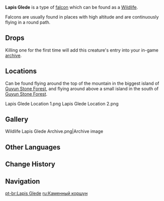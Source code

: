 {{Wildlife Infobox
|type     = Wildlife
|image    = Wildlife Lapis Glede Icon.png
|family   = Birds
|group    = Falcons
|location = 
}}
{{Description|A sharp-eyed and proud glede.<br />A bird of prey that nests in the treetops among the lofty mountain peaks. Legend holds that this bird forever roams the clouds, never setting foot on land to nest, but this is a mere product of ignorant fantasy on the one hand and fanciful imagination on the other. Even the Lapis Glede must fight to eat its fill and protect its young.|in-game description from the [[Archive]]}}
'''Lapis Glede''' is a type of [[Falcons|falcon]] which can be found as a [[Wildlife]].

Falcons are usually found in places with high altitude and are continuously flying in a round path.

==Drops==
{{Card|Fowl|2}}

Killing one for the first time will add this creature's entry into your in-game [[archive]].

==Locations==
Can be found flying around the top of the mountain in the biggest island of [[Guyun Stone Forest]], and flying around above a small island in the south of [[Guyun Stone Forest]].
<gallery hideaddbutton="true" captionalign="center">
Lapis Glede Location 1.png
Lapis Glede Location 2.png
</gallery>

==Gallery==
<gallery hideaddbutton="true" captionalign="center">
Wildlife Lapis Glede Archive.png|Archive image
</gallery>

==Other Languages==
{{Other Languages
|en      = Lapis Glede
|zhs     = 石鸢
|zhs_rm  = Shí Yuān
|zht     = 石鳶
|zht_rm  = Shí Yuān
|zh_tl   = Stone Glede
|ja      = 石鳶
|ja_rm   = Ishitobi{{Assumed}}
|ja_tl   = Stone Black Kite
|ko      = 바위 솔개
|ko_rm   = 
|ko_tl   = 
|es      = Milano lapis
|es_tl   = 
|fr      = Milan des roches
|fr_tl   = Rock Glede
|ru      = Каменный коршун
|ru_tl   = 
|th      = Lapis Glede
|vi      = Thạch Diên
|vi_tl   = 
|de      = Steinmilan
|de_tl   = Stone Glede
|id      = Lapis Glede
|pt      = Lapis Glede
}}

==Change History==
{{Change History|1.0}}

==Navigation==
{{Wildlife Navbox}}

[[pt-br:Lapis Glede]]
[[ru:Каменный коршун]]